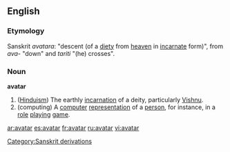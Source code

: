 ==English==
===Etymology===
Sanskrit ''avatara'': "descent (of a [[diety]] from [[heaven]] in [[incarnate]] form)", from ''ava-'' "down" and ''tariti'' "(he) crosses".

===Noun===
'''avatar'''
# ([[Hinduism]]) The earthly [[incarnation]] of a deity, particularly [[Vishnu]].
# (computing) A [[computer]] [[representation]] of a [[person]], for instance, in a [[role]] [[playing]] [[game]].

[[Category:Sanskrit derivations]]

[[ar:avatar]]
[[es:avatar]]
[[fr:avatar]]
[[ru:avatar]]
[[vi:avatar]]